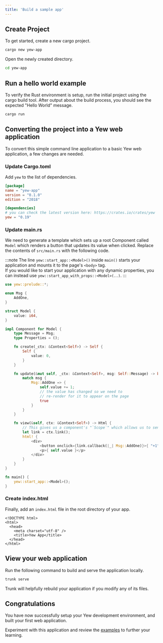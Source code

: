 ```yaml
---
title: 'Build a sample app'
---
```


## Create Project

To get started, create a new cargo project.

```bash
cargo new yew-app
```

Open the newly created directory.

```bash
cd yew-app
```

## Run a hello world example

To verify the Rust environment is setup, run the initial project using the cargo build tool. After output about the build process, you should see the expected "Hello World" message.

```bash
cargo run
```

## Converting the project into a Yew web application

To convert this simple command line application to a basic Yew web application, a few changes are needed.

### Update Cargo.toml

Add `yew` to the list of dependencies.

```toml title=Cargo.toml
[package]
name = "yew-app"
version = "0.1.0"
edition = "2018"

[dependencies]
# you can check the latest version here: https://crates.io/crates/yew
yew = "0.19"
```

### Update main.rs

We need to generate a template which sets up a root Component called `Model` which renders a button that updates its value when clicked.
Replace the contents of `src/main.rs` with the following code.

:::note
The line `yew::start_app::<Model>()` inside `main()` starts your application and mounts it to the page's `<body>` tag.  
If you would like to start your application with any dynamic properties, you can instead use `yew::start_app_with_props::<Model>(..)`.
:::

```rust ,no_run, title=main.rs
use yew::prelude::*;

enum Msg {
    AddOne,
}

struct Model {
    value: i64,
}

impl Component for Model {
    type Message = Msg;
    type Properties = ();

    fn create(_ctx: &Context<Self>) -> Self {
        Self {
            value: 0,
        }
    }

    fn update(&mut self, _ctx: &Context<Self>, msg: Self::Message) -> bool {
        match msg {
            Msg::AddOne => {
                self.value += 1;
                // the value has changed so we need to
                // re-render for it to appear on the page
                true
            }
        }
    }

    fn view(&self, ctx: &Context<Self>) -> Html {
        // This gives us a component's "`Scope`" which allows us to send messages, etc to the component.
        let link = ctx.link();
        html! {
            <div>
                <button onclick={link.callback(|_| Msg::AddOne)}>{ "+1" }</button>
                <p>{ self.value }</p>
            </div>
        }
    }
}

fn main() {
    yew::start_app::<Model>();
}
```

### Create index.html

Finally, add an `index.html` file in the root directory of your app.

```html, title=index.html
<!DOCTYPE html>
<html>
  <head>
    <meta charset="utf-8" />
    <title>Yew App</title>
  </head>
</html>
```

## View your web application

Run the following command to build and serve the application locally.

```bash
trunk serve
```

Trunk will helpfully rebuild your application if you modify any of its files.

## Congratulations

You have now successfully setup your Yew development environment, and built your first web application.

Experiment with this application and review the [examples](./examples.mdx) to further your learning.
